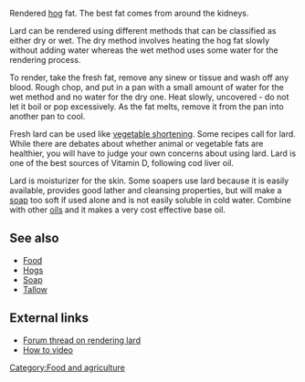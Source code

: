 Rendered [[hog]] fat.  The best fat comes from around the kidneys.  

Lard can be rendered using different methods that can be classified as either dry or wet. The dry method involves heating the hog fat slowly without adding water whereas the wet method uses some water for the rendering process. 

To render, take the fresh fat, remove any sinew or tissue and wash off any blood.  Rough chop, and put in a pan with a small amount of water for the wet method and no water for the dry one.  Heat slowly, uncovered - do not let it boil or pop excessively.  As the fat melts, remove it from the pan into another pan to cool.  

Fresh lard can be used like [[vegetable shortening]].  Some recipes call for lard.  While there are debates about whether animal or vegetable fats are healthier, you will have to judge your own concerns about using lard.  Lard is one of the best sources of Vitamin D, following cod liver oil.

Lard is moisturizer for the skin. Some soapers use lard because it is easily available, provides good lather and cleansing properties, but will make a [[soap]] too soft if used alone and is not easily soluble in cold water.  Combine with other [[oils]] and it makes a very cost effective base oil.  

== See also ==
*[[Food]]
*[[Hogs]]
*[[Soap]]
*[[Tallow]]

== External links ==
*[http://www.permies.com/t/13996/cooking/render-lard#125605 Forum thread on rendering lard]
*[http://www.youtube.com/watch?v=cveJczI65Ao How to video]

[[Category:Food and agriculture]]